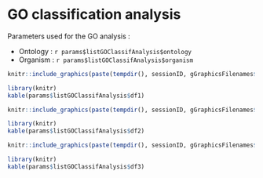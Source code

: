 # GO classification analysis

Parameters used for the GO analysis :

* Ontology : `r params$listGOClassifAnalysis$ontology` 
* Organism : `r params$listGOClassifAnalysis$organism`


                                                       
   
   
```r
knitr::include_graphics(paste(tempdir(), sessionID, gGraphicsFilenames$GOClassificationImg1, sep="/"))
```                                                    

```r
library(knitr)
kable(params$listGOClassifAnalysis$df1)
```  


```r
knitr::include_graphics(paste(tempdir(), sessionID, gGraphicsFilenames$GOClassificationImg2, sep="/"))
```                                                    

```r
library(knitr)
kable(params$listGOClassifAnalysis$df2)
```    

```r
knitr::include_graphics(paste(tempdir(), sessionID, gGraphicsFilenames$GOClassificationImg3, sep="/"))
```                                                    

```r
library(knitr)
kable(params$listGOClassifAnalysis$df3)
```                                                    



